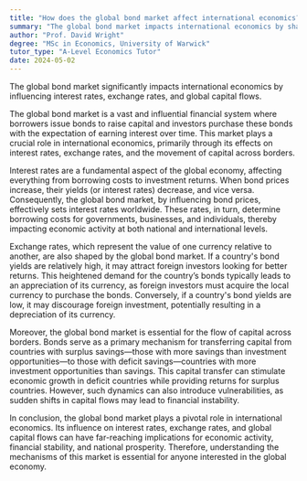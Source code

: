 ```yaml
---
title: "How does the global bond market affect international economics?"
summary: "The global bond market impacts international economics by shaping interest rates, influencing exchange rates, and directing global capital flows."
author: "Prof. David Wright"
degree: "MSc in Economics, University of Warwick"
tutor_type: "A-Level Economics Tutor"
date: 2024-05-02
---
```


The global bond market significantly impacts international economics by influencing interest rates, exchange rates, and global capital flows.

The global bond market is a vast and influential financial system where borrowers issue bonds to raise capital and investors purchase these bonds with the expectation of earning interest over time. This market plays a crucial role in international economics, primarily through its effects on interest rates, exchange rates, and the movement of capital across borders.

Interest rates are a fundamental aspect of the global economy, affecting everything from borrowing costs to investment returns. When bond prices increase, their yields (or interest rates) decrease, and vice versa. Consequently, the global bond market, by influencing bond prices, effectively sets interest rates worldwide. These rates, in turn, determine borrowing costs for governments, businesses, and individuals, thereby impacting economic activity at both national and international levels.

Exchange rates, which represent the value of one currency relative to another, are also shaped by the global bond market. If a country's bond yields are relatively high, it may attract foreign investors looking for better returns. This heightened demand for the country’s bonds typically leads to an appreciation of its currency, as foreign investors must acquire the local currency to purchase the bonds. Conversely, if a country's bond yields are low, it may discourage foreign investment, potentially resulting in a depreciation of its currency.

Moreover, the global bond market is essential for the flow of capital across borders. Bonds serve as a primary mechanism for transferring capital from countries with surplus savings—those with more savings than investment opportunities—to those with deficit savings—countries with more investment opportunities than savings. This capital transfer can stimulate economic growth in deficit countries while providing returns for surplus countries. However, such dynamics can also introduce vulnerabilities, as sudden shifts in capital flows may lead to financial instability.

In conclusion, the global bond market plays a pivotal role in international economics. Its influence on interest rates, exchange rates, and global capital flows can have far-reaching implications for economic activity, financial stability, and national prosperity. Therefore, understanding the mechanisms of this market is essential for anyone interested in the global economy.
    